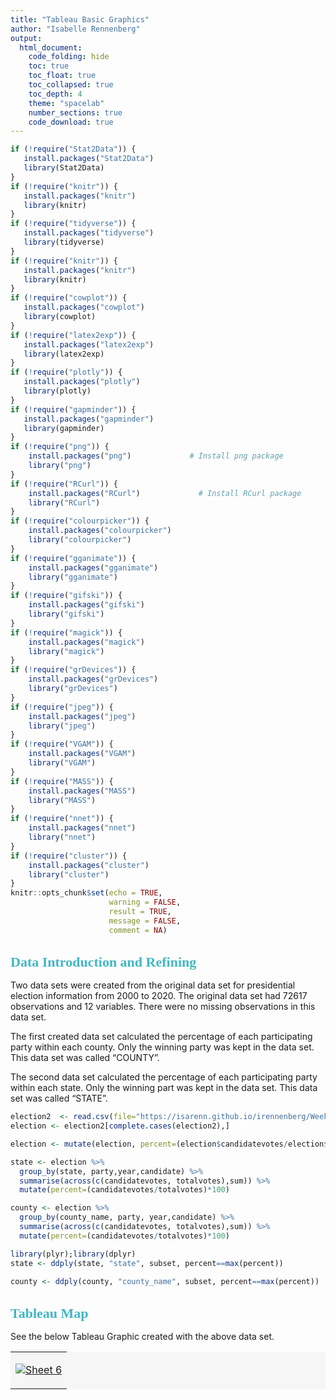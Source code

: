 ---
title: "Tableau Basic Graphics"
author: "Isabelle Rennenberg"
output: 
  html_document: 
    code_folding: hide
    toc: true
    toc_float: true
    toc_collapsed: true
    toc_depth: 4
    theme: "spacelab"
    number_sections: true
    code_download: true
---  


<style type="text/css">

h1.title {
  font-size: 38px;
  color: #0000FF;
  text-align: center;
}
h4.author { /* Header 4 - and the author and data headers use this too  */
    font-size: 18px;
  font-family: "Times New Roman", Times, serif;
  color: #41b6c4;
  text-align: center;
}
h1 {
    font-size: 22px;
    font-family: "Times New Roman", Times, serif;
    color: #41b6c4;
    text-align: left;
}
</style>


```{r setup, include=FALSE}
if (!require("Stat2Data")) {
   install.packages("Stat2Data")
   library(Stat2Data)
}
if (!require("knitr")) {
   install.packages("knitr")
   library(knitr)
}
if (!require("tidyverse")) {
   install.packages("tidyverse")
   library(tidyverse)
}
if (!require("knitr")) {
   install.packages("knitr")
   library(knitr)
}
if (!require("cowplot")) {
   install.packages("cowplot")
   library(cowplot)
}
if (!require("latex2exp")) {
   install.packages("latex2exp")
   library(latex2exp)
}
if (!require("plotly")) {
   install.packages("plotly")
   library(plotly)
}
if (!require("gapminder")) {
   install.packages("gapminder")
   library(gapminder)
}
if (!require("png")) {
    install.packages("png")             # Install png package
    library("png")
}
if (!require("RCurl")) {
    install.packages("RCurl")             # Install RCurl package
    library("RCurl")
}
if (!require("colourpicker")) {
    install.packages("colourpicker")              
    library("colourpicker")
}
if (!require("gganimate")) {
    install.packages("gganimate")              
    library("gganimate")
}
if (!require("gifski")) {
    install.packages("gifski")              
    library("gifski")
}
if (!require("magick")) {
    install.packages("magick")              
    library("magick")
}
if (!require("grDevices")) {
    install.packages("grDevices")              
    library("grDevices")
}
if (!require("jpeg")) {
    install.packages("jpeg")              
    library("jpeg")
}
if (!require("VGAM")) {
    install.packages("VGAM")              
    library("VGAM")
}
if (!require("MASS")) {
    install.packages("MASS")              
    library("MASS")
}
if (!require("nnet")) {
    install.packages("nnet")              
    library("nnet")
}
if (!require("cluster")) {
    install.packages("cluster")              
    library("cluster")
}
knitr::opts_chunk$set(echo = TRUE,       
                      warning = FALSE,   
                      result = TRUE,   
                      message = FALSE,
                      comment = NA)
```

# Data Introduction and Refining

Two data sets were created from the original data set for presidential election information from 2000 to 2020. The original data set had 72617 observations and 12 variables. There were no missing observations in this data set. 

The first created data set calculated the percentage of each participating party within each county. Only the winning party was kept in the data set. This data set was called "COUNTY".

The second data set calculated the percentage of each participating party within each state. Only the winning part was kept in the data set. This data set was called "STATE".
```{r}

election2  <- read.csv(file="https://isarenn.github.io/irennenberg/Week9/PresidentialElection2000To2020.csv")
election <- election2[complete.cases(election2),]

election <- mutate(election, percent=(election$candidatevotes/election$totalvotes)*100) #created the percent

state <- election %>%
  group_by(state, party,year,candidate) %>%
  summarise(across(c(candidatevotes, totalvotes),sum)) %>%
  mutate(percent=(candidatevotes/totalvotes)*100) 

county <- election %>%
  group_by(county_name, party, year,candidate) %>%
  summarise(across(c(candidatevotes, totalvotes),sum)) %>%
  mutate(percent=(candidatevotes/totalvotes)*100) 

library(plyr);library(dplyr)
state <- ddply(state, "state", subset, percent==max(percent))

county <- ddply(county, "county_name", subset, percent==max(percent))

```

# Tableau Map

See the below Tableau Graphic created with the above data set. 

<table border = 0 bordercolor="darkgreen" bgcolor='#f6f6f6'  width=110%  align = center>
<tr>
<td>

<div class='tableauPlaceholder' id='viz1712799245950' style='position: relative'>
<noscript><a href='#'><img alt='Sheet 6 ' src='https:&#47;&#47;public.tableau.com&#47;static&#47;images&#47;Co&#47;CountyPresidentialElectionWinners2000-2020&#47;Sheet6&#47;1_rss.png' style='border: none' /></a>

</noscript>
<object class='tableauViz'  style='display:none;'>
<param name='host_url' value='https%3A%2F%2Fpublic.tableau.com%2F' /> 
<param name='embed_code_version' value='3' />
<param name='site_root' value='' />
<param name='name' value='CountyPresidentialElectionWinners2000-2020&#47;Sheet6' /><param name='tabs' value='no' />
<param name='toolbar' value='yes' />
<param name='static_image' value='https:&#47;&#47;public.tableau.com&#47;static&#47;images&#47;Co&#47;CountyPresidentialElectionWinners2000-2020&#47;Sheet6&#47;1.png' /> 
<param name='animate_transition' value='yes' />
<param name='display_static_image' value='yes' />
<param name='display_spinner' value='yes' />
<param name='display_overlay' value='yes' />
<param name='display_count' value='yes' />
<param name='language' value='en-US' />
<param name='filter' value='publish=yes' />

</object>
</div>               
<script type='text/javascript'>                    var divElement = document.getElementById('viz1712799245950');                    var vizElement = divElement.getElementsByTagName('object')[0];                    vizElement.style.width='100%';vizElement.style.height=(divElement.offsetWidth*0.75)+'px';                    var scriptElement = document.createElement('script');                    scriptElement.src = 'https://public.tableau.com/javascripts/api/viz_v1.js';                    vizElement.parentNode.insertBefore(scriptElement, vizElement);                
</script>

</td>
</tr>
</table>